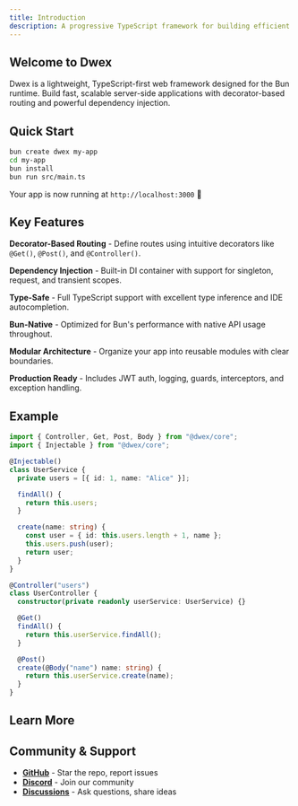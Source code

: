 ```yaml
---
title: Introduction
description: A progressive TypeScript framework for building efficient server-side applications on Bun runtime
---
```


## Welcome to Dwex

Dwex is a lightweight, TypeScript-first web framework designed for the Bun runtime. Build fast, scalable server-side applications with decorator-based routing and powerful dependency injection.

## Quick Start

```bash
bun create dwex my-app
cd my-app
bun install
bun run src/main.ts
```

Your app is now running at `http://localhost:3000` 🚀

## Key Features

**Decorator-Based Routing** - Define routes using intuitive decorators like `@Get()`, `@Post()`, and `@Controller()`.

**Dependency Injection** - Built-in DI container with support for singleton, request, and transient scopes.

**Type-Safe** - Full TypeScript support with excellent type inference and IDE autocompletion.

**Bun-Native** - Optimized for Bun's performance with native API usage throughout.

**Modular Architecture** - Organize your app into reusable modules with clear boundaries.

**Production Ready** - Includes JWT auth, logging, guards, interceptors, and exception handling.

## Example

```typescript
import { Controller, Get, Post, Body } from "@dwex/core";
import { Injectable } from "@dwex/core";

@Injectable()
class UserService {
  private users = [{ id: 1, name: "Alice" }];

  findAll() {
    return this.users;
  }

  create(name: string) {
    const user = { id: this.users.length + 1, name };
    this.users.push(user);
    return user;
  }
}

@Controller("users")
class UserController {
  constructor(private readonly userService: UserService) {}

  @Get()
  findAll() {
    return this.userService.findAll();
  }

  @Post()
  create(@Body("name") name: string) {
    return this.userService.create(name);
  }
}
```

## Learn More

<Cards>
  <Card
    title="Getting Started"
    href="/docs/getting-started/introduction"
    description="Install Dwex and create your first application"
  />
  <Card
    title="Overview"
    href="/docs/overview/modules"
    description="Learn about modules, controllers, and providers"
  />
  <Card
    title="Security"
    href="/docs/security/guards"
    description="Implement authentication and authorization"
  />
  <Card
    title="API Reference"
    href="/docs/api/decorators"
    description="Complete API documentation"
  />
</Cards>

## Community & Support

- **[GitHub](https://github.com/dwexjs/dwex)** - Star the repo, report issues
- **[Discord](https://discord.gg/3Jrma3xnTy)** - Join our community
- **[Discussions](https://github.com/dwexjs/dwex/discussions)** - Ask questions, share ideas
